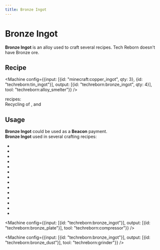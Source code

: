 ```yaml
---
title: Bronze Ingot
---
```


<ItemImage file="bronze_ingot" alt="Ingots" size="200" />

# Bronze Ingot

**Bronze Ingot** is an alloy used to craft several recipes. Tech Reborn doesn't have Bronze ore.

## Recipe

<CraftingTable recipe="input techreborn:bronze_nugget techreborn:bronze_nugget techreborn:bronze_nugget input techreborn:bronze_nugget techreborn:bronze_nugget techreborn:bronze_nugget input techreborn:bronze_nugget techreborn:bronze_nugget techreborn:bronze_nugget output techreborn:bronze_ingot"/>
<CraftingTable recipe="input air air air input air techreborn:bronze_storage_block air input air air air output techreborn:bronze_ingot,9"/>

<Machine config={{input: [{id: "minecraft:copper_ingot", qty: 3}, {id: "techreborn:tin_ingot"}], output: [{id: "techreborn:bronze_ingot", qty: 4}], tool: "techreborn:alloy_smelter"}} />

<Machine recipe="input techreborn:bronze_dust output techreborn:bronze_ingot tool techreborn:iron_furnace" />

<McItem slug="techreborn:blast_furnace"/> recipes:  
Recycling of <McItem slug="techreborn:bronze_pickaxe"/>, <McItem slug="techreborn:bronze_axe"/> and <McItem slug="techreborn:bronze_chestplate"/> <McItem slug="techreborn:bronze_armor"/>

## Usage

**Bronze Ingot** could be used as a **Beacon** payment.  
**Bronze Ingot** used in several crafting recipes:

- <McItem slug="techreborn:wrench"/>
- <McItem slug="techreborn:painting_tool"/>
- <McItem slug="techreborn:bronze_nugget"/>
- <McItem slug="techreborn:bronze_storage_block"/>
- <McItem slug="techreborn:mixed_metal_ingot"/>
- <McItem slug="techreborn:bronze_axe"/>
- <McItem slug="techreborn:bronze_hoe"/>
- <McItem slug="techreborn:bronze_pickaxe"/>
- <McItem slug="techreborn:bronze_spade"/>
- <McItem slug="techreborn:bronze_sword"/>
- <McItem slug="techreborn:bronze_helmet"/>
- <McItem slug="techreborn:bronze_chestplate"/>
- <McItem slug="techreborn:bronze_leggings"/>
- <McItem slug="techreborn:bronze_boots"/>

<Machine config={{input: [{id: "techreborn:bronze_ingot"}], output: [{id: "techreborn:bronze_plate"}], tool: "techreborn:compressor"}} />

<Machine config={{input: [{id: "techreborn:bronze_ingot"}], output: [{id: "techreborn:bronze_dust"}], tool: "techreborn:grinder"}} />
